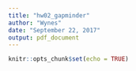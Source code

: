 ---
title: "hw02_gapminder"
author: "Wynes"
date: "September 22, 2017"
output: pdf_document
---

```{r setup, include=FALSE}
knitr::opts_chunk$set(echo = TRUE)
```
